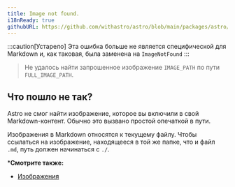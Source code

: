 ```yaml
---
title: Image not found.
i18nReady: true
githubURL: https://github.com/withastro/astro/blob/main/packages/astro/src/core/errors/errors-data.ts
---
```


:::caution[Устарело]
Эта ошибка больше не является специфической для Markdown и, как таковая, была заменена на `ImageNotFound`
:::

> Не удалось найти запрошенное изображение `IMAGE_PATH` по пути `FULL_IMAGE_PATH`.

## Что пошло не так?

Astro не смог найти изображение, которое вы включили в свой Markdown-контент. Обычно это вызвано простой опечаткой в пути.

Изображения в Markdown относятся к текущему файлу. Чтобы ссылаться на изображение, находящееся в той же папке, что и файл  `.md`, путь должен начинаться с `./`.

***Смотрите также:**
-  [Изображения](/ru/guides/images/)